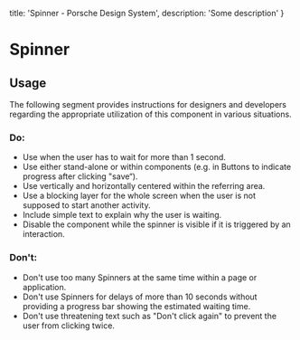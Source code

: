 
  title: 'Spinner - Porsche Design System',
  description: 'Some description'
}

# Spinner <ComponentStatus tagName="p-spinner"></ComponentStatus>

## Usage

The following segment provides instructions for designers and developers regarding the appropriate utilization of this
component in various situations.

### Do:

- Use when the user has to wait for more than 1 second.
- Use either stand-alone or within components (e.g. in Buttons to indicate progress after clicking "save“).
- Use vertically and horizontally centered within the referring area.
- Use a blocking layer for the whole screen when the user is not supposed to start another activity.
- Include simple text to explain why the user is waiting.
- Disable the component while the spinner is visible if it is triggered by an interaction.

### Don't:

- Don't use too many Spinners at the same time within a page or application.
- Don't use Spinners for delays of more than 10 seconds without providing a progress bar showing the estimated waiting
time.
- Don't use threatening text such as "Don't click again" to prevent the user from clicking twice.
